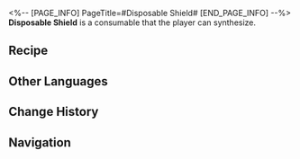 <%-- [PAGE_INFO]
PageTitle=#Disposable Shield#
[END_PAGE_INFO] --%>
{{Consumable Infobox
|id          = 402002
|image       = Item Disposable Shield.png{{subst:void|<!--$UPLOAD:<<SpriteOutput/ItemFigures/402002.png>-<Item Disposable Shield.png>-<Consumable Icons>>-->}}
|type        = Defense Consumables
|rarity      = 3
|effect      = When used, increase DEF of all allies by 15%, and Effect RES by 10% for the next battle.
|description = When the Armed Archaeologists of Intelligentsia Guild was first established, its casualty rate reached an appalling 34.88%, for they were met with heavy resistance from the natives wherever they went because of their barbaric behavior. To change this, the Interastral Peace Corporation provided them with large quantities of basic protection gears that can fend off one fatal blow when hit.<br />While the protection offered by these gears was limited, they did reduce the casualty rate by 9.72%, at least on paper. The IPC was very pleased to see that.
|effectType  = 
|effectType2 = 
|effectType3 = 
|recipe      = {{cx|Source missing}}
|source1     = [[Omni-Synthesizer]]
|source2     = 
|source3     = 
}}
{{Description|''"First thing first my scholars, always turn your shields on. Second, remember morons: They can block explosions only once! Don't ever forget that!"''}}
'''Disposable Shield''' is a consumable that the player can synthesize.

==Recipe==
{{Recipe
|type                               = Synthesis
|group                              = Consumable
|Mechanical Parts                   = 4
|Preservation Construction Material = 2
|Hard Chip of Nihility              = 1
|sort                               = Mechanical Parts;Preservation Construction Material;Hard Chip of Nihility
}}

==Other Languages==
{{Other Languages
|en   = Disposable Shield
|zhs  = 一次性防护壁
|zht  = 一次性防護壁
|ja   = 使い捨て防護壁
|ko   = 일회용 보호벽
|es   = Escudo desechable
|fr   = Bouclier jetable
|ru   = Одноразовый щит
|th   = Disposable Shield
|vi   = Lá Chắn Dùng 1 Lần
|de   = Einwegschild
|id   = Disposable Shield
|pt   = Escudo Descartável
}}

==Change History==
{{Change History|1.0}}

==Navigation==
{{Consumable Navbox}}